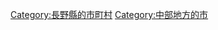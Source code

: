 {{Commonscat|Ōmachi, Nagano}}
{{Catmore}}

{{DEFAULTSORT:Omachi-shi}}
[[Category:長野縣的市町村|Category:長野縣的市町村]]
[[Category:中部地方的市|Category:中部地方的市]]